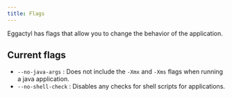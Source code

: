 ```yaml
---
title: Flags
---
```


Eggactyl has flags that allow you to change the behavior of the application.

## Current flags

- `--no-java-args` : Does not include the `-Xmx` and `-Xms` flags when running a java application.
- `--no-shell-check` : Disables any checks for shell scripts for applications.
